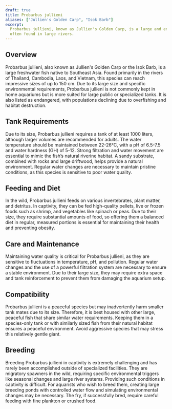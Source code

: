 ```yaml
---
draft: true
title: Probarbus jullieni
aliases: ["Jullien's Golden Carp", "Isok Barb"]
excerpt:
  Probarbus jullieni, known as Jullien's Golden Carp, is a large and endangered freshwater fish from Southeast Asia,
  often found in large rivers.
---
```


## Overview

Probarbus jullieni, also known as Jullien's Golden Carp or the Isok Barb, is a large freshwater fish native to Southeast
Asia. Found primarily in the rivers of Thailand, Cambodia, Laos, and Vietnam, this species can reach impressive sizes of
up to 150 cm. Due to its large size and specific environmental requirements, Probarbus jullieni is not commonly kept in
home aquariums but is more suited for large public or specialized tanks. It is also listed as endangered, with
populations declining due to overfishing and habitat destruction.

## Tank Requirements

Due to its size, Probarbus jullieni requires a tank of at least 1000 liters, although larger volumes are recommended for
adults. The water temperature should be maintained between 22-26°C, with a pH of 6.5-7.5 and water hardness (GH) of
5-12. Strong filtration and water movement are essential to mimic the fish’s natural riverine habitat. A sandy
substrate, combined with rocks and large driftwood, helps provide a natural environment. Regular water changes are
necessary to maintain pristine conditions, as this species is sensitive to poor water quality.

## Feeding and Diet

In the wild, Probarbus jullieni feeds on various invertebrates, plant matter, and detritus. In captivity, they can be
fed high-quality pellets, live or frozen foods such as shrimp, and vegetables like spinach or peas. Due to their size,
they require substantial amounts of food, so offering them a balanced diet in regular, measured portions is essential
for maintaining their health and preventing obesity.

## Care and Maintenance

Maintaining water quality is critical for Probarbus jullieni, as they are sensitive to fluctuations in temperature, pH,
and pollution. Regular water changes and the use of a powerful filtration system are necessary to ensure a stable
environment. Due to their large size, they may require extra space and tank reinforcement to prevent them from damaging
the aquarium setup.

## Compatibility

Probarbus jullieni is a peaceful species but may inadvertently harm smaller tank mates due to its size. Therefore, it is
best housed with other large, peaceful fish that share similar water requirements. Keeping them in a species-only tank
or with similarly sized fish from their natural habitat ensures a peaceful environment. Avoid aggressive species that
may stress this relatively gentle giant.

## Breeding

Breeding Probarbus jullieni in captivity is extremely challenging and has rarely been accomplished outside of
specialized facilities. They are migratory spawners in the wild, requiring specific environmental triggers like seasonal
changes and large river systems. Providing such conditions in captivity is difficult. For aquarists who wish to breed
them, creating large breeding ponds with controlled water flow and simulating environmental changes may be necessary.
The fry, if successfully bred, require careful feeding with fine plankton or crushed food.

